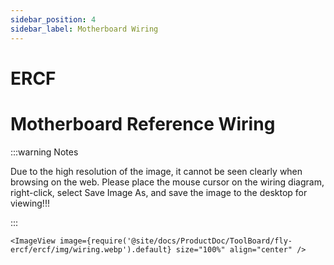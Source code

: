 ```yaml
---
sidebar_position: 4
sidebar_label: Motherboard Wiring
---
```




# ERCF



# Motherboard Reference Wiring

:::warning Notes

Due to the high resolution of the image, it cannot be seen clearly when browsing on the web. Please place the mouse cursor on the wiring diagram, right-click, select Save Image As, and save the image to the desktop for viewing!!!

:::

    <ImageView image={require('@site/docs/ProductDoc/ToolBoard/fly-ercf/ercf/img/wiring.webp').default} size="100%" align="center" />